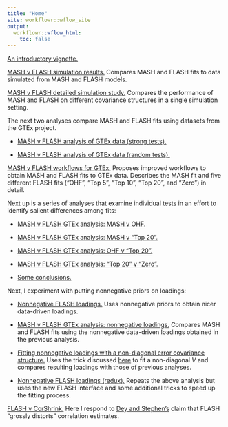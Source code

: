```yaml
---
title: "Home"
site: workflowr::wflow_site
output:
  workflowr::wflow_html:
    toc: false
---
```


[An introductory vignette.](intro.html)

[MASH v FLASH simulation results.](MASHvFLASHsims.html) Compares MASH and FLASH fits to data simulated from MASH and FLASH models.

[MASH v FLASH detailed simulation study.](MASHvFLASHsims2.html) Compares the performance of MASH and FLASH on different covariance structures in a single simulation setting.

The next two analyses compare MASH and FLASH fits using datasets from the GTEx project.

* [MASH v FLASH analysis of GTEx data (strong tests).](MASHvFLASHgtex.html)

* [MASH v FLASH analysis of GTEx data (random tests).](MASHvFLASHrandom.html)

[MASH v FLASH workflows for GTEx.](MASHvFLASHgtex2.html) Proposes improved workflows to obtain MASH and FLASH fits to GTEx data. Describes the MASH fit and five different FLASH fits ("OHF", "Top 5", "Top 10", "Top 20", and "Zero") in detail.

Next up is a series of analyses that examine individual tests in an effort to identify salient differences among fits:

* [MASH v FLASH GTEx analysis: MASH v OHF.](MASHvOHF.html)

* [MASH v FLASH GTEx analysis: MASH v "Top 20".](MASHvTop20.html)

* [MASH v FLASH GTEx analysis: OHF v "Top 20".](OHFvTop20.html)

* [MASH v FLASH GTEx analysis: "Top 20" v "Zero".](Top20vZero.html)

* [Some conclusions.](conclusions.html)

Next, I experiment with putting nonnegative priors on loadings:

* [Nonnegative FLASH loadings.](MASHvFLASHnn.html) Uses nonnegative priors to obtain nicer data-driven loadings.

* [MASH v FLASH GTEx analysis: nonnegative loadings.](MASHvFLASHgtex3.html) Compares MASH and FLASH fits using the nonnegative data-driven loadings obtained in the previous analysis.

* [Fitting nonnegative loadings with a non-diagonal error covariance structure.](MASHvFLASHnondiagonalV.html) Uses the trick discussed [here](https://willwerscheid.github.io/FLASHvestigations/arbitraryV.html) to fit a non-diagonal $V$ and compares resulting loadings with those of previous analyses.

* [Nonnegative FLASH loadings (redux).](MASHvFLASHnn2.html) Repeats the above analysis but uses the new FLASH interface and some additional tricks to speed up the fitting process.

[FLASH v CorShrink.](FLASHvCorShrink.html) Here I respond to [Dey and Stephen's](https://www.biorxiv.org/content/early/2018/07/13/368316) claim that FLASH "grossly distorts" correlation estimates.
